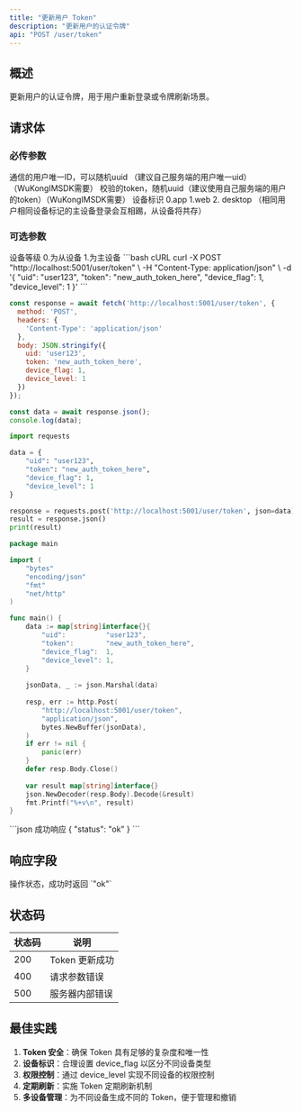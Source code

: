 ```yaml
---
title: "更新用户 Token"
description: "更新用户的认证令牌"
api: "POST /user/token"
---
```


## 概述

更新用户的认证令牌，用于用户重新登录或令牌刷新场景。

## 请求体

### 必传参数

<ParamField body="uid" type="string" required>
通信的用户唯一ID，可以随机uuid （建议自己服务端的用户唯一uid） （WuKongIMSDK需要）
</ParamField>

<ParamField body="token" type="string" required>
校验的token，随机uuid（建议使用自己服务端的用户的token）（WuKongIMSDK需要）
</ParamField>

<ParamField body="device_flag" type="integer" required>
设备标识  0.app 1.web 2. desktop （相同用户相同设备标记的主设备登录会互相踢，从设备将共存）
</ParamField>

### 可选参数

<ParamField body="device_level" type="integer">
设备等级 0.为从设备 1.为主设备
</ParamField>

<RequestExample>
```bash cURL
curl -X POST "http://localhost:5001/user/token" \
  -H "Content-Type: application/json" \
  -d '{
    "uid": "user123",
    "token": "new_auth_token_here",
    "device_flag": 1,
    "device_level": 1
  }'
```

```javascript JavaScript
const response = await fetch('http://localhost:5001/user/token', {
  method: 'POST',
  headers: {
    'Content-Type': 'application/json'
  },
  body: JSON.stringify({
    uid: 'user123',
    token: 'new_auth_token_here',
    device_flag: 1,
    device_level: 1
  })
});

const data = await response.json();
console.log(data);
```

```python Python
import requests

data = {
    "uid": "user123",
    "token": "new_auth_token_here",
    "device_flag": 1,
    "device_level": 1
}

response = requests.post('http://localhost:5001/user/token', json=data)
result = response.json()
print(result)
```

```go Go
package main

import (
    "bytes"
    "encoding/json"
    "fmt"
    "net/http"
)

func main() {
    data := map[string]interface{}{
        "uid":          "user123",
        "token":        "new_auth_token_here",
        "device_flag":  1,
        "device_level": 1,
    }
    
    jsonData, _ := json.Marshal(data)
    
    resp, err := http.Post(
        "http://localhost:5001/user/token",
        "application/json",
        bytes.NewBuffer(jsonData),
    )
    if err != nil {
        panic(err)
    }
    defer resp.Body.Close()
    
    var result map[string]interface{}
    json.NewDecoder(resp.Body).Decode(&result)
    fmt.Printf("%+v\n", result)
}
```
</RequestExample>

<ResponseExample>
```json 成功响应
{
  "status": "ok"
}
```
</ResponseExample>

## 响应字段

<ResponseField name="status" type="string" required>
操作状态，成功时返回 `"ok"`
</ResponseField>

## 状态码

| 状态码 | 说明 |
|--------|------|
| 200 | Token 更新成功 |
| 400 | 请求参数错误 |
| 500 | 服务器内部错误 |

## 最佳实践

1. **Token 安全**：确保 Token 具有足够的复杂度和唯一性
2. **设备标识**：合理设置 device_flag 以区分不同设备类型
3. **权限控制**：通过 device_level 实现不同设备的权限控制
4. **定期刷新**：实施 Token 定期刷新机制
5. **多设备管理**：为不同设备生成不同的 Token，便于管理和撤销
